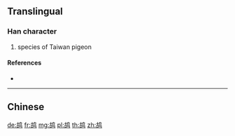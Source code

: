 {{character info/new}}
{{also|鴣}}
==Translingual==

===Han character===
{{Han char|rn=196|rad=鸟|as=05|sn=10|four=|canj=JRPYM}}

# species of Taiwan pigeon

====References====
* {{Han ref|kx=1505.141|hdz=74622.080|uh=9E2A|ud=40490}}

----

==Chinese==
{{zh-see|鴣}}

[[de:鸪]]
[[fr:鸪]]
[[mg:鸪]]
[[pl:鸪]]
[[th:鸪]]
[[zh:鸪]]